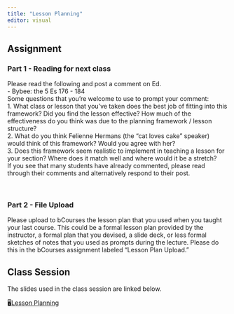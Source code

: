 ```yaml
---
title: "Lesson Planning"
editor: visual
---
```


## Assignment

### Part 1 - Reading for next class

Please read the following and post a comment on Ed.\
- Bybee: the 5 Es 176 - 184\
Some questions that you're welcome to use to prompt your comment:\
1. What class or lesson that you've taken does the best job of fitting into this framework? Did you find the lesson effective? How much of the effectiveness do you think was due to the planning framework / lesson structure?\
2. What do you think Felienne Hermans (the "cat loves cake" speaker) would think of this framework? Would you agree with her?\
3. Does this framework seem realistic to implement in teaching a lesson for your section? Where does it match well and where would it be a stretch?\
If you see that many students have already commented, please read through their comments and alternatively respond to their post.

\

### Part 2 - File Upload

Please upload to bCourses the lesson plan that you used when you taught your last course. This could be a formal lesson plan provided by the instructor, a formal plan that you devised, a slide deck, or less formal sketches of notes that you used as prompts during the lecture. Please do this in the bCourses assignment labeled "Lesson Plan Upload."

## Class Session

The slides used in the class session are linked below.

🖥[Lesson Planning](../slides/lesson-planning-slides.qmd)


